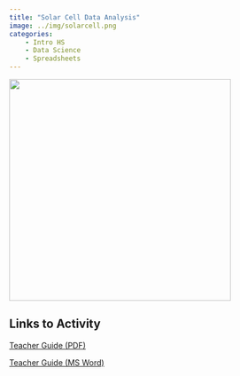 ```yaml
---
title: "Solar Cell Data Analysis"
image: ../img/solarcell.png
categories:
    - Intro HS
    - Data Science
    - Spreadsheets
---
```


![](../img/solarcell.png){width=400 fig-align="center"}

## Links to Activity

[Teacher Guide (PDF)](../docs/solar_cells_teacher_guide.pdf)

[Teacher Guide (MS Word)](../docs/solar_cells_teacher_guide.docx)